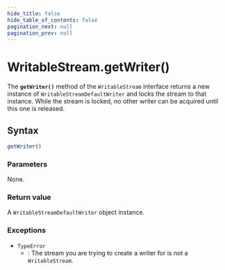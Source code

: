 ```yaml
---
hide_title: false
hide_table_of_contents: false
pagination_next: null
pagination_prev: null
---
```

# WritableStream.getWriter()

The **`getWriter()`** method of the `WritableStream` interface returns a new instance of `WritableStreamDefaultWriter` and locks the stream to that instance.
While the stream is locked, no other writer can be acquired until this one is released.

## Syntax

```js
getWriter()
```

### Parameters

None.

### Return value

A `WritableStreamDefaultWriter` object instance.

### Exceptions

- `TypeError`
  - : The stream you are trying to create a writer for is not a `WritableStream`.

